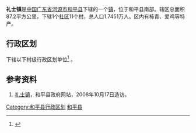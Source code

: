 {{中国乡级行政区|44/16/24/115/000}}
'''礼士镇'''是[[中华人民共和国|中国]][[广东省|广东省]][[河源市|河源市]][[和平县|和平县]]下辖的一个[[镇|镇]]，位于和平县南部。辖区总面积87.2平方公里，下辖1个[[社区|社区]]11个[[村|村]]，总人口1.7451万人。区内有柿青、爱鸡等特产。

== 行政区划 ==
{{PAGENAMEBASE}}下辖以下村级行政区划单位<ref>{{PRC admin/ref sgc|44/16/24/115/000}}</ref>
{{PRC admin/children|44/16/24/115/000}}。

==参考资料==
#[https://web.archive.org/web/20080605235726/http://www.heping.gov.cn/jr4_view.asp?searchclass2=42 礼士镇]，和平县政府网站，2008年10月17日造访。

{{GD-stub}}
{{PRC admin/navcat|44/16/24/115/000}}

[[Category:和平县行政区划|Category:和平县行政区划]]
[[Category:河源建制镇|和平县]]